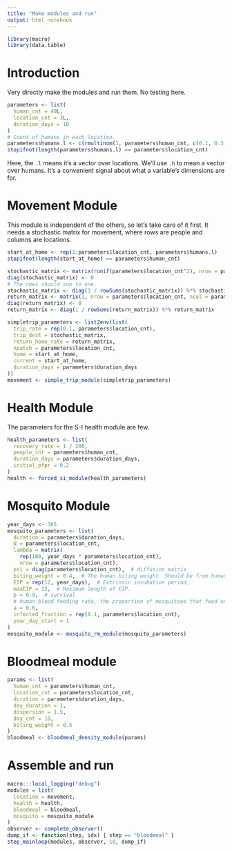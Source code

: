 ```yaml
---
title: "Make modules and run"
output: html_notebook
---
```


```r
library(macro)
library(data.table)
```

# Introduction

Very directly make the modules and run them. No testing here.

```r
parameters <- list(
  human_cnt = 40L,
  location_cnt = 3L,
  duration_days = 10
)
# Count of humans in each location.
parameters$humans.l <- c(rmultinom(1, parameters$human_cnt, c(0.1, 0.3, 0.6)))
stopifnot(length(parameters$humans.l) == parameters$location_cnt)
```
Here, the `.l` means it's a vector over locations. We'll use `.h` to mean a vector over humans. It's a convenient signal about what a variable's dimensions are for.

# Movement Module

This module is independent of the others, so let's take care of it first. It needs a stochastic matrix for movement, where rows are people and columns are locations.

```r
start_at_home <- rep(1:parameters$location_cnt, parameters$humans.l)
stopifnot(length(start_at_home) == parameters$human_cnt)

stochastic_matrix <- matrix(runif(parameters$location_cnt^2), nrow = parameters$location_cnt)
diag(stochastic_matrix) <- 0
# The rows should sum to one.
stochastic_matrix <- diag(1 / rowSums(stochastic_matrix)) %*% stochastic_matrix
return_matrix <- matrix(1, nrow = parameters$location_cnt, ncol = parameters$location_cnt)
diag(return_matrix) <- 0
return_matrix <- diag(1 / rowSums(return_matrix)) %*% return_matrix

simpletrip_parameters <- list2env(list(
  trip_rate = rep(0.1, parameters$location_cnt),
  trip_dest = stochastic_matrix,
  return_home_rate = return_matrix,
  npatch = parameters$location_cnt,
  home = start_at_home,
  current = start_at_home,
  duration_days = parameters$duration_days
))
movement <- simple_trip_module(simpletrip_parameters)
```


# Health Module

The parameters for the S-I health module are few.
```r
health_parameters <- list(
  recovery_rate = 1 / 200,
  people_cnt = parameters$human_cnt,
  duration_days = parameters$duration_days,
  initial_pfpr = 0.2
)
health <- forced_si_module(health_parameters)
```


# Mosquito Module

```r
year_days <- 365
mosquito_parameters <- list(
  duration = parameters$duration_days,
  N = parameters$location_cnt,
  lambda = matrix(
    rep(100, year_days * parameters$location_cnt),
    nrow = parameters$location_cnt),
  psi = diag(parameters$location_cnt),  # diffusion matrix
  biting_weight = 0.4,  # The human biting weight. Should be from human.XXX
  EIP = rep(12, year_days),  # Extrinsic incubation period,
  maxEIP = 12,  # Maximum length of EIP.
  p = 0.9,  # survival
  # human blood feeding rate, the proportion of mosquitoes that feed on humans each day
  a = 0.6,
  infected_fraction = rep(0.1, parameters$location_cnt),
  year_day_start = 1
)
mosquito_module <- mosquito_rm_module(mosquito_parameters)
```


# Bloodmeal module
```r
params <- list(
  human_cnt = parameters$human_cnt,
  location_cnt = parameters$location_cnt,
  duration = parameters$duration_days,
  day_duration = 1,
  dispersion = 1.5,
  day_cnt = 10,
  biting_weight = 0.5
)
bloodmeal <- bloodmeal_density_module(params)
```

# Assemble and run

```r
macro:::local_logging("debug")
modules = list(
  location = movement,
  health = health,
  bloodmeal = bloodmeal,
  mosquito = mosquito_module
)
observer <- complete_observer()
dump_if <- function(step, idx) { step == "bloodmeal" }
step_mainloop(modules, observer, 10, dump_if)
```
